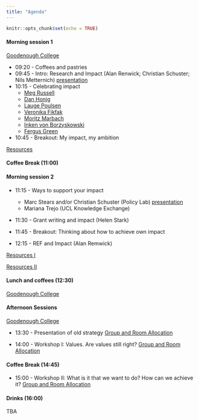```yaml
---
title: "Agenda"
---
```




```r
knitr::opts_chunk$set(echo = TRUE)
```



#### Morning session 1 
[Goodenough College](https://www.goodenough.ac.uk)

* 09:20 - Coffees and pastries
* 09:45 - Intro: Research and Impact (Alan Renwick; Christian Schuster; Nils Metternich) [presentation](https://nilswmetternich.github.io/ResearchUCLDay/ResearchAwayDayPres.pdf) 
* 10:15 - Celebrating impact
  + [Meg Russell](https://www.ucl.ac.uk/constitution-unit/about-us/people/professor-meg-russell)
  + [Dan Honig](https://danhonig.info)
  + [Lauge Poulsen](https://www.ucl.ac.uk/political-science/people/academic-teaching-and-research-staff/professor-lauge-poulsen)
  + [Veronika Fikfak](https://www.humanrightsnudge.com)
  + [Moritz Marbach](https://moritz-marbach.com)
  + [Inken von Borzyskowski](https://www.borzyskowski.net)
  + [Fergus Green](https://fergusgreen.net)
  
* 10:45 - Breakout: My impact, my ambition


[Resources](https://liveuclac-my.sharepoint.com/:f:/g/personal/uctqnm0_ucl_ac_uk/EgtMfi_tMZBHq1Xpbu6RC5EBWVeZmXTzk1O7jVCanyKS0w?e=7gWG9Q)



#### Coffee Break (11:00)

#### Morning session 2 

* 11:15 - Ways to support your impact
  + Marc Stears and/or Christian Schuster (Policy Lab) [presentation](https://nilswmetternich.github.io/ResearchUCLDay/ResearchAD2022Monica.pdf)
  + Mariana Trejo (UCL Knowledge Exchange) 
* 11:30 - Grant writing and impact (Helen Stark)  
* 11:45 - Breakout: Thinking about how to achieve own impact

* 12:15 - REF and Impact (Alan Remwick)



[Resources I](https://liveuclac-my.sharepoint.com/:f:/g/personal/uctqnm0_ucl_ac_uk/EgtMfi_tMZBHq1Xpbu6RC5EBWVeZmXTzk1O7jVCanyKS0w?e=7gWG9Q)

[Resources II](https://liveuclac-my.sharepoint.com/:f:/g/personal/uctqnm0_ucl_ac_uk/EgtMfi_tMZBHq1Xpbu6RC5EBWVeZmXTzk1O7jVCanyKS0w?e=7gWG9Q)

#### Lunch and coffees (12:30) 
[Goodenough College](https://www.goodenough.ac.uk)

#### Afternoon Sessions 
[Goodenough College](https://www.goodenough.ac.uk)

* 13:30 - Presentation of old strategy [Group and Room Allocation](https://nilswmetternich.github.io/ResearchUCLDay/Workshop1.pdf)

* 14:00 - Workshop I: Values. Are values still right? [Group and Room Allocation](https://nilswmetternich.github.io/ResearchUCLDay/Workshop2.pdf)

#### Coffee Break (14:45)

* 15:00 - Workshop II: What is it that we want to do? How can we achieve it? [Group and Room Allocation](https://nilswmetternich.github.io/ResearchUCLDay/Workshop2.pdf)

#### Drinks (16:00) 
TBA

